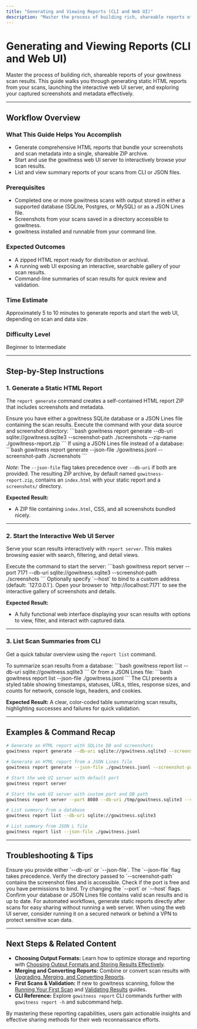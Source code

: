 ```yaml
---
title: "Generating and Viewing Reports (CLI and Web UI)"
description: "Master the process of building rich, shareable reports of your scan results. This tutorial covers HTML report generation, launching the web results server, and navigating interactive galleries of findings."
---
```


# Generating and Viewing Reports (CLI and Web UI)

Master the process of building rich, shareable reports of your gowitness scan results. This guide walks you through generating static HTML reports from your scans, launching the interactive web UI server, and exploring your captured screenshots and metadata effectively.

---

## Workflow Overview

### What This Guide Helps You Accomplish
- Generate comprehensive HTML reports that bundle your screenshots and scan metadata into a single, shareable ZIP archive.
- Start and use the gowitness web UI server to interactively browse your scan results.
- List and view summary reports of your scans from CLI or JSON files.

### Prerequisites
- Completed one or more gowitness scans with output stored in either a supported database (SQLite, Postgres, or MySQL) or as a JSON Lines file.
- Screenshots from your scans saved in a directory accessible to gowitness.
- gowitness installed and runnable from your command line.

### Expected Outcomes
- A zipped HTML report ready for distribution or archival.
- A running web UI exposing an interactive, searchable gallery of your scan results.
- Command-line summaries of scan results for quick review and validation.

### Time Estimate
Approximately 5 to 10 minutes to generate reports and start the web UI, depending on scan and data size.

### Difficulty Level
Beginner to Intermediate

---

## Step-by-Step Instructions

### 1. Generate a Static HTML Report

The `report generate` command creates a self-contained HTML report ZIP that includes screenshots and metadata.

<Steps>
<Step title="Prepare Your Data Source">
Ensure you have either a gowitness SQLite database or a JSON Lines file containing the scan results.
</Step>
<Step title="Run the Report Generation Command">
Execute the command with your data source and screenshot directory:
```bash
gowitness report generate --db-uri sqlite://gowitness.sqlite3 --screenshot-path ./screenshots --zip-name ./gowitness-report.zip
```
If using a JSON Lines file instead of a database:
```bash
gowitness report generate --json-file ./gowitness.jsonl --screenshot-path ./screenshots
```

*Note*: The `--json-file` flag takes precedence over `--db-uri` if both are provided.
</Step>
<Step title="Locate the Generated ZIP">
The resulting ZIP archive, by default named `gowitness-report.zip`, contains an `index.html` with your static report and a `screenshots/` directory.
</Step>
</Steps>

**Expected Result:**
- A ZIP file containing `index.html`, CSS, and all screenshots bundled nicely.

---

### 2. Start the Interactive Web UI Server

Serve your scan results interactively with `report server`. This makes browsing easier with search, filtering, and detail views.

<Steps>
<Step title="Run the Web UI Server">
Execute the command to start the server:
```bash
gowitness report server --port 7171 --db-uri sqlite://gowitness.sqlite3 --screenshot-path ./screenshots
```
Optionally specify `--host` to bind to a custom address (default: `127.0.0.1`).
</Step>
<Step title="Access the Web UI">
Open your browser to `http://localhost:7171` to see the interactive gallery of screenshots and details.
</Step>
</Steps>

**Expected Result:**
- A fully functional web interface displaying your scan results with options to view, filter, and interact with captured data.

---

### 3. List Scan Summaries from CLI

Get a quick tabular overview using the `report list` command.

<Steps>
<Step title="Invoke the List Command">
To summarize scan results from a database:
```bash
gowitness report list --db-uri sqlite://gowitness.sqlite3
```
Or from a JSON Lines file:
```bash
gowitness report list --json-file ./gowitness.jsonl
```
</Step>
<Step title="Review the Output">
The CLI presents a styled table showing timestamps, statuses, URLs, titles, response sizes, and counts for network, console logs, headers, and cookies.
</Step>
</Steps>

**Expected Result:** A clear, color-coded table summarizing scan results, highlighting successes and failures for quick validation.

---

## Examples & Command Recap

```bash
# Generate an HTML report with SQLite DB and screenshots
gowitness report generate --db-uri sqlite://gowitness.sqlite3 --screenshot-path ./screenshots

# Generate an HTML report from a JSON Lines file
gowitness report generate --json-file ./gowitness.jsonl --screenshot-path ./screenshots

# Start the web UI server with default port
gowitness report server

# Start the web UI server with custom port and DB path
gowitness report server --port 8080 --db-uri /tmp/gowitness.sqlite3 --screenshot-path /tmp/screenshots

# List summary from a database
gowitness report list --db-uri sqlite://gowitness.sqlite3

# List summary from JSON L file
gowitness report list --json-file ./gowitness.jsonl
```

---

## Troubleshooting & Tips

<AccordionGroup title="Troubleshooting Common Issues">
<Accordion title="The generate command fails with 'no data source defined'">
Ensure you provide either `--db-uri` or `--json-file`. The `--json-file` flag takes precedence.
</Accordion>
<Accordion title="Screenshots are missing in the generated report ZIP">
Verify the directory passed to `--screenshot-path` contains the screenshot files and is accessible.
</Accordion>
<Accordion title="Web UI server won't start or bind to port">
Check if the port is free and you have permissions to bind. Try changing the `--port` or `--host` flags.
</Accordion>
<Accordion title="Report list shows empty or no results">
Confirm your database or JSON Lines file contains valid scan results and is up to date.
</Accordion>
</AccordionGroup>

<Tip>
For automated workflows, generate static reports directly after scans for easy sharing without running a web server.
</Tip>

<Tip>
When using the web UI server, consider running it on a secured network or behind a VPN to protect sensitive scan data.
</Tip>

---

## Next Steps & Related Content

- **Choosing Output Formats:** Learn how to optimize storage and reporting with [Choosing Output Formats and Storing Results Effectively](/guides/reporting-and-results/output-formats-best-practices).
- **Merging and Converting Reports:** Combine or convert scan results with [Upgrading, Merging, and Converting Reports](/guides/reporting-and-results/upgrading-merging-and-converting-reports).
- **First Scans & Validation:** If new to gowitness scanning, follow the [Running Your First Scan](/getting-started/your-first-scan/running-your-first-scan) and [Validating Results](/getting-started/your-first-scan/validating-results) guides.
- **CLI Reference:** Explore `gowitness report` CLI commands further with `gowitness report -h` and subcommand help.

By mastering these reporting capabilities, users gain actionable insights and effective sharing methods for their web reconnaissance efforts.
